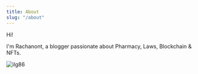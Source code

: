 ```yaml
---
title: About
slug: "/about"
---
```


Hi!

I'm Rachanont, a blogger passionate about Pharmacy, Laws, Blockchain & NFTs.

![ilg86](ilg86-16577784271982.png)
